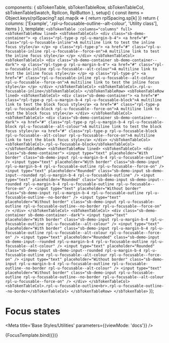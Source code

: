
  components: { sbTokenTable, sbTokenTableRow, sbTokenTableCol, sbTokenTableSwatch, RplIcon, RplButton },
  setup() {
    const items = Object.keys(rplSpacing?.sp).map(k => {
      return rplSpacing.sp[k]
    })
    return {
      columns: ['Example', '.rpl-u-focusable-outline--alt-colour', 'Utility class'],
      items
    }
  },
  template: `
    <sbTokenTable :columns="columns" full>
      <sbTokenTableRow lined>
        <sbTokenTableCol>
          <div class="sb-demo-container">
            <p class="rpl-type-p rpl-u-margin-b-4">
              <a href="#" class="rpl-u-focusable-inline">A multiline link to test the inline focus style</a>
            </p>
            <p class="rpl-type-p">
              <a href="#" class="rpl-u-focusable-inline rpl-u-focusable--force-on">A multiline link to test the inline focus style</a>
            </p>
          </div>
        </sbTokenTableCol>
        <sbTokenTableCol>
          <div class="sb-demo-container sb-demo-container--dark">
            <p class="rpl-type-p rpl-u-margin-b-4">
              <a href="#" class="rpl-u-focusable-inline rpl-u-focusable--alt-colour">A multiline link to test the inline focus style</a>
            </p>
            <p class="rpl-type-p">
              <a href="#" class="rpl-u-focusable-inline rpl-u-focusable--alt-colour rpl-u-focusable--force-on">A multiline link to test the inline focus style</a>
            </p>
          </div>
        </sbTokenTableCol>
        <sbTokenTableCol>.rpl-u-focusable-inline</sbTokenTableCol>
      </sbTokenTableRow>
      <sbTokenTableRow lined>
      <sbTokenTableCol>
          <div class="sb-demo-container">
            <a href="#" class="rpl-type-p rpl-u-margin-b-4 rpl-u-focusable-block">A multiline link to test the block focus style</a>
            <a href="#" class="rpl-type-p rpl-u-focusable-block rpl-u-focusable--force-on">A multiline link to test the block focus style</a>
          </div>
        </sbTokenTableCol>
        <sbTokenTableCol>
          <div class="sb-demo-container sb-demo-container--dark">
            <a href="#" class="rpl-type-p rpl-u-margin-b-4 rpl-u-focusable-block rpl-u-focusable--alt-colour">A multiline link to test the block focus style</a>
            <a href="#" class="rpl-type-p rpl-u-focusable-block rpl-u-focusable--alt-colour rpl-u-focusable--force-on">A multiline link to test the block focus style</a>
          </div>
        </sbTokenTableCol>
        <sbTokenTableCol>.rpl-u-focusable-block</sbTokenTableCol>
      </sbTokenTableRow>
      <sbTokenTableRow lined>
        <sbTokenTableCol>
          <div class="sb-demo-container">
            <input type="text" placeholder="With border" class="sb-demo-input rpl-u-margin-b-4 rpl-u-focusable-outline" />
            <input type="text" placeholder="With border" class="sb-demo-input rpl-u-margin-b-4 rpl-u-focusable-outline rpl-u-focusable--force-on" />
            <input type="text" placeholder="Rounded" class="sb-demo-input sb-demo-input--rounded rpl-u-margin-b-4 rpl-u-focusable-outline" />
            <input type="text" placeholder="Rounded" class="sb-demo-input sb-demo-input--rounded rpl-u-margin-b-4 rpl-u-focusable-outline rpl-u-focusable--force-on" />
            <input type="text" placeholder="Without border" class="sb-demo-input rpl-u-margin-b-4 rpl-u-focusable-outline rpl-u-focusable-outline--no-border" />
            <input type="text" placeholder="Without border" class="sb-demo-input rpl-u-focusable-outline rpl-u-focusable-outline--no-border rpl-u-focusable--force-on" />
          </div>
        </sbTokenTableCol>
        <sbTokenTableCol>
          <div class="sb-demo-container sb-demo-container--dark">
            <input type="text" placeholder="With border" class="sb-demo-input rpl-u-margin-b-4 rpl-u-focusable-outline rpl-u-focusable--alt-colour" />
            <input type="text" placeholder="With border" class="sb-demo-input rpl-u-margin-b-4 rpl-u-focusable-outline rpl-u-focusable--alt-colour rpl-u-focusable--force-on" />
            <input type="text" placeholder="Rounded" class="sb-demo-input sb-demo-input--rounded rpl-u-margin-b-4 rpl-u-focusable-outline rpl-u-focusable--alt-colour" />
            <input type="text" placeholder="Rounded" class="sb-demo-input sb-demo-input--rounded rpl-u-margin-b-4 rpl-u-focusable-outline rpl-u-focusable--alt-colour rpl-u-focusable--force-on" />
            <input type="text" placeholder="Without border" class="sb-demo-input rpl-u-margin-b-4 rpl-u-focusable-outline rpl-u-focusable-outline--no-border rpl-u-focusable--alt-colour" />
            <input type="text" placeholder="Without border" class="sb-demo-input rpl-u-focusable-outline rpl-u-focusable-outline--no-border rpl-u-focusable--alt-colour rpl-u-focusable--force-on" />
          </div>
        </sbTokenTableCol>
        <sbTokenTableCol>.rpl-u-focusable-outline<br>.rpl-u-focusable-outline--no-border</sbTokenTableCol>
      </sbTokenTableRow>
    </sbTokenTable>
  `
});

# Focus states

<Meta title='Base Styles/Utilities' parameters={{viewMode: 'docs'}} />

<Canvas>
  <Story name="Focus" parameters={{
    design: {
      type: 'figma',
      url: 'https://www.figma.com/file/mgPlLh5IFKAkDoSID9Vpi1/Ripple-2.0?node-id=2882%3A184110',
    }
  }}>
    {FocusTemplate.bind({})}
  </Story>
</Canvas>
